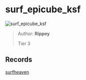 
# surf_epicube_ksf

![surf_epicube_ksf](https://raw.githubusercontent.com/Sayt123/SurfMapPics/Maps-and-bonuses/csgo/surf_epicube_ksf.jpg)

> Author: **Rippey**
>
> Tier 3

## Records

[surfheaven](https://surfheaven.eu/map/surf_epicube_ksf)
